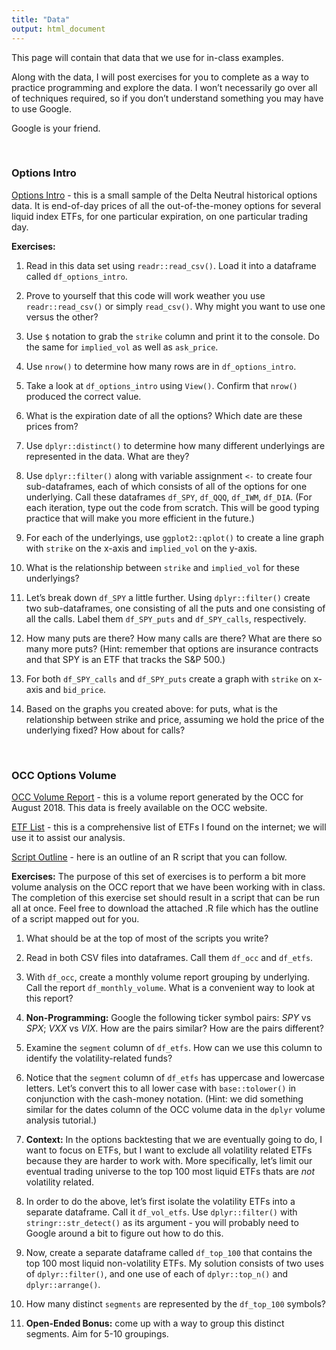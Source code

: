 ```yaml
---
title: "Data"
output: html_document
---
```


This page will contain that data that we use for in-class examples.

Along with the data, I will post exercises for you to complete as a way to practice programming and explore the data.  I won't necessarily go over all of techniques required, so if you don't understand something you may have to use Google. 

Google is your friend.

&nbsp;

### Options Intro

[Options Intro](data_options_intro.csv) - this is a small sample of the Delta Neutral historical options data.  It is end-of-day prices of all the out-of-the-money options for several liquid index ETFs, for one particular expiration, on one particular trading day.

**Exercises:**

1. Read in this data set using `readr::read_csv()`.  Load it into a dataframe called `df_options_intro`.

1. Prove to yourself that this code will work weather you use `readr::read_csv()` or simply `read_csv()`.  Why might you want to use one versus the other?

1. Use `$` notation to grab the `strike` column and print it to the console.  Do the same for `implied_vol` as well as `ask_price`.

1. Use `nrow()` to determine how many rows are in `df_options_intro`.

1. Take a look at `df_options_intro` using `View()`.  Confirm that `nrow()` produced the correct value.  

1. What is the expiration date of all the options?  Which date are these prices from?

1. Use `dplyr::distinct()` to determine how many different underlyings are represented in the data.  What are they?

1. Use `dplyr::filter()` along with variable assignment `<-` to create four sub-dataframes, each of which consists of all of the options for one underlying.  Call these dataframes `df_SPY`, `df_QQQ`, `df_IWM`, `df_DIA`.  (For each iteration, type out the code from scratch. This will be good typing practice that will make you more efficient in the future.)

1. For each of the underlyings, use `ggplot2::qplot()` to create a line graph with `strike` on the x-axis and `implied_vol` on the y-axis.

1. What is the relationship between `strike` and `implied_vol` for these underlyings?

1. Let's break down `df_SPY` a little further.  Using `dplyr::filter()` create two sub-dataframes, one consisting of all the puts and one consisting of all the calls.  Label them `df_SPY_puts` and `df_SPY_calls`, respectively.

1. How many puts are there? How many calls are there?  What are there so many more puts? (Hint: remember that options are insurance contracts and that SPY is an ETF that tracks the S&P 500.)

1. For both `df_SPY_calls` and `df_SPY_puts` create a graph with `strike` on x-axis and `bid_price`.  

1. Based on the graphs you created above: for puts, what is the relationship between strike and price, assuming we hold the price of the underlying fixed?  How about for calls? 


&nbsp;


### OCC Options Volume

[OCC Volume Report](data_occ_201808.csv) - this is a volume report generated by the OCC for August 2018.  This data is freely available on the OCC website.

[ETF List](data_etf_list.csv) - this is a comprehensive list of ETFs I found on the internet; we will use it to assist our analysis.

[Script Outline](exercise_02_occ_top_100_etfs_outline.R) - here is an outline of an R script that you can follow.


**Exercises:**
The purpose of this set of exercises is to perform a bit more volume analysis on the OCC report that we have been working with in class.  The completion of this exercise set should result in a script that can be run all at once.  Feel free to download the attached .R file which has the outline of a script mapped out for you.

1. What should be at the top of most of the scripts you write?

1. Read in both CSV files into dataframes.  Call them `df_occ` and `df_etfs`.

1. With `df_occ`, create a monthly volume report grouping by underlying.  Call the report `df_monthly_volume`.  What is a convenient way to look at this report?

1. **Non-Programming:** Google the following ticker symbol pairs: *SPY* vs *SPX*; *VXX* vs *VIX*.  How are the pairs similar? How are the pairs different?

1. Examine the `segment` column of `df_etfs`.  How can we use this column to identify the volatility-related funds?

1. Notice that the `segment` column of `df_etfs` has uppercase and lowercase letters. Let's convert this to all lower case with `base::tolower()` in conjunction with the cash-money notation. (Hint: we did something similar for the dates column of the OCC volume data in the `dplyr` volume analysis tutorial.)


1. **Context:** In the options backtesting that we are eventually going to do, I want to focus on ETFs, but I want to exclude all volatility related ETFs because they are harder to work with.  More specifically, let's limit our eventual trading universe to the top 100 most liquid ETFs thats are *not* volatility related.

1. In order to do the above, let's first isolate the volatility ETFs into a separate dataframe.  Call it `df_vol_etfs`. Use `dplyr::filter()` with `stringr::str_detect()` as its argument - you will probably need to Google around a bit to figure out how to do this.

1. Now, create a separate dataframe called `df_top_100` that contains the top 100 most liquid non-volatility ETFs.  My solution consists of two uses of `dplyr::filter()`, and one use of each of `dplyr::top_n()` and `dplyr::arrange()`.

1. How many distinct `segments` are represented by the `df_top_100` symbols?

1. **Open-Ended Bonus:** come up with a way to group this distinct segments.   Aim for 5-10 groupings.